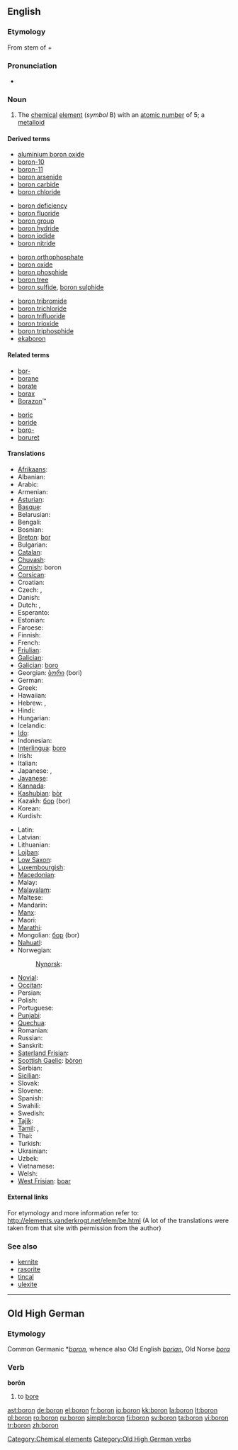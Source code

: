 ==English==
{{elements|B|beryllium|Be|carbon|C}}

===Etymology===
From stem of {{term|borax}} + {{term|-on||ending used to form names of substances}}

===Pronunciation===
* {{hyphenation|bo|ron}}

===Noun===
{{en-noun|-}}
{{wikipedia}}

# The [[chemical]] [[element]] (''symbol'' B) with an [[atomic number]] of 5; a [[metalloid]]

====Derived terms====
{{rel-top4|terms derived from boron}}
* [[aluminium boron oxide]]
* [[boron-10]]
* [[boron-11]]
* [[boron arsenide]]
* [[boron carbide]]
* [[boron chloride]]
{{rel-mid4}}
* [[boron deficiency]]
* [[boron fluoride]]
* [[boron group]]
* [[boron hydride]]
* [[boron iodide]]
* [[boron nitride]]
{{rel-mid4}}
* [[boron orthophosphate]]
* [[boron oxide]]
* [[boron phosphide]]
* [[boron tree]]
* [[boron sulfide]], [[boron sulphide]]
{{rel-mid4}}
* [[boron tribromide]]
* [[boron trichloride]]
* [[boron trifluoride]]
* [[boron trioxide]]
* [[boron triphosphide]]
* [[ekaboron]]
{{rel-bottom}}

====Related terms====
{{top2}}
* [[bor-]]
* [[borane]]
* [[borate]]
* [[borax]]
* [[Borazon]]&trade;
{{mid2}}
* [[boric]]
* [[boride]]
* [[boro-]]
* [[boruret]]
{{bottom}}

====Translations====
{{trans-top|chemical element}}
* [[Afrikaans]]: {{t-|af|boor|xs=Afrikaans}}
* Albanian: {{t+|sq|bor|xs=Albanian}}
* Arabic: {{t-|ar|بورون|m|tr=bórun|sc=Arab}}
* Armenian: {{t-|hy|բոր|tr=bor|sc=Hayeren|xs=Armenian}}
* [[Asturian]]: {{t+|ast|boru|xs=Asturian}}
* [[Basque]]: {{t-|eu|boroa|xs=Basque}}
* Belarusian: {{t-|be|бор|m|tr=bor|sc=Cyrl|xs=Belarusian}}
* Bengali: {{t-|bn|বোরন|sc=Beng|xs=Bengali}}
* Bosnian: {{t-|bs|bor}}
* [[Breton]]: [[bor]]
* Bulgarian: {{t+|bg|бор|m|tr=bor|sc=Cyrl}}
* [[Catalan]]: {{t-|ca|bor|m}}
* [[Chuvash]]: {{tø|cv|бор|sc=Cyrl}}
* [[Cornish]]: boron
* [[Corsican]]: {{t-|co|boru|xs=Corsican}}
* Croatian: {{t-|hr|bor}}
* Czech: {{t+|cs|bor|m}}, {{t+|cs|bór|m}}
* Danish: {{t+|da|bor}}
* Dutch: {{t+|nl|boor|n}}, {{t+|nl|borium|n}}
* Esperanto: {{t-|eo|boro|xs=Esperanto}}
* Estonian: {{t-|et|boor}}
* Faroese: {{t-|fo|bor|xs=Faroese}}
* Finnish: {{t+|fi|boori}}
* French: {{t+|fr|bore|m}}
* [[Friulian]]: {{tø|fur|bôr}}
* [[Galician]]: {{t+|gl|boro|xs=Galician}}
* [[Galician]]: [[boro]]
* Georgian: [[ბორი]] (bori)
* German: {{t+|de|Bor|n}}
* Greek: {{t+|el|βόριο|n|tr=vórion|sc=Grek}}
* Hawaiian: {{tø|haw|boron}}
* Hebrew: {{t-|he|בורון|sc=Hebr}}, {{t-|he|בור|tr=bor|sc=Hebr}}
* Hindi: {{t-|hi|बोरॉन|sc=Deva|xs=Hindi}}
* Hungarian: {{t+|hu|bór}}
* Icelandic: {{t+|is|bór}}
* [[Ido]]: {{t-|io|borono|xs=Ido}}
* Indonesian: {{t-|id|boron|xs=Indonesian}}
* [[Interlingua]]: [[boro]]
* Irish: {{t-|ga|bórón|xs=Irish}}
* Italian: {{t+|it|boro|m}}
* Japanese: {{t+|ja|ホウ素|tr=ほうそ, hōso|sc=Jpan}}, {{t|ja|硼素|sc=Jpan}}
* [[Javanese]]: {{t-|jv|boron|xs=Javanese}}
* [[Kannada]]: {{t-|kn|ಬೊರಾನ|xs=Kannada}}
* [[Kashubian]]: [[bòr]]
* Kazakh: [[бор]] (bor)
* Korean: {{t+|ko|붕소|tr=硼素, bungso|sc=Hang}}
* Kurdish: {{t-|ku|boron}}
{{trans-mid}}
* Latin: {{t+|la|borium}}
* Latvian: {{t-|lv|bors|xs=Latvian}}
* Lithuanian: {{t+|lt|boras|xs=Lithuanian}}
* [[Lojban]]: {{t-|jbo|jicmrboro|xs=Lojban}}
* [[Low Saxon]]: {{t-|nds|bor|xs=Low Saxon}}
* [[Luxembourgish]]: {{t-|lb|Bor|xs=Luxembourgish}}
* [[Macedonian]]: {{t-|mk|бор|tr=bor|sc=Cyrl|xs=Macedonian}}
* Malay: {{t-|ms|boron|xs=Malay}}
* [[Malayalam]]: {{t-|ml|ബോറോണ|xs=Malayalam}}
* Maltese: {{t-|mt|boron|xs=Maltese}}
* Mandarin: {{t-|cmn|硼|tr=péng|sc=Hani|xs=Mandarin}}
* [[Manx]]: {{t-|gv|boron|xs=Manx}}
* Maori: {{t-|mi|pūtiwha|xs=Maori}}
* [[Marathi]]: {{t-|mr|बोरॉन|sc=Deva|xs=Marathi}}
* Mongolian: [[бор]] (bor)
* [[Nahuatl]]: {{t-|nah|xacoiztatl|xs=Nahuatl}}
* Norwegian: {{t+|no|bor}}
*: [[Nynorsk]]: {{t-|nn|grunnstoffet bor|xs=Norwegian Nynorsk}}
* [[Novial]]: {{tø|nov|bore}}
* [[Occitan]]: {{t-|oc|bòr|xs=Occitan}}
* Persian: {{t-|fa|بور|sc=fa-Arab|xs=Persian}}
* Polish: {{t+|pl|bor|m}}
* Portuguese: {{t+|pt|boro|m}}
* [[Punjabi]]: {{t-|pa|ਬਰਾਨ|xs=Punjabi}}
* [[Quechua]]: {{t-|qu|boru|xs=Quechua}}
* Romanian: {{t+|ro|bor|n}}
* Russian: {{t+|ru|бор|m|tr=bor|sc=Cyrl}}
* Sanskrit: {{t-|sa|बोरान|sc=Deva|xs=Sanskrit}}
* [[Saterland Frisian]]: {{tø|stq|bor}}
* [[Scottish Gaelic]]: [[bòron]]
* Serbian: {{t-|sr|бор|tr=bor|sc=Cyrl}}
* [[Sicilian]]: {{t+|scn|boru|xs=Sicilian}}
* Slovak: {{t-|sk|bór}}
* Slovene: {{t+|sl|bor}}
* Spanish: {{t+|es|boro|m}}
* Swahili: {{t-|sw|boroni|xs=Swahili}}
* Swedish: {{t+|sv|bor|n}}
* [[Tajik]]: {{t-|tg|бор|sc=Cyrl|xs=Tajik}}
* [[Tamil]]: {{t-|ta|போரான|xs=Tamil}}, {{t|ta|கார்மம்|tr=kaar-mam|xs=Tamil}}
* Thai: {{t-|th|โบรอน|tr=bōron|sc=Thai|xs=Thai}}
* Turkish: {{t+|tr|bor}}
* Ukrainian: {{t+|uk|бор|sc=Cyrl|xs=Ukrainian}}
* Uzbek: {{t-|uz|bor|sc=Cyrl|xs=Uzbek}}
* Vietnamese: {{t+|vi|bo|xs=Vietnamese}}
* Welsh: {{t-|cy|boron|xs=Welsh}}
* [[West Frisian]]: [[boar]]
{{trans-bottom}}

====External links====
For etymology and more information refer to:
http://elements.vanderkrogt.net/elem/be.html
(A lot of the translations were taken from that site with permission from the author)

===See also===
* [[kernite]]
* [[rasorite]]
* [[tincal]]
* [[ulexite]]

[[Category:Chemical elements]]

----

==Old High German==

===Etymology===
Common Germanic *''[[boron]]'', whence also Old English ''[[borian]]'', Old Norse ''[[bora]]''

===Verb===
'''borōn'''

# to [[bore]]

[[Category:Old High German verbs]]

[[ast:boron]]
[[de:boron]]
[[el:boron]]
[[fr:boron]]
[[io:boron]]
[[kk:boron]]
[[la:boron]]
[[lt:boron]]
[[pl:boron]]
[[ro:boron]]
[[ru:boron]]
[[simple:boron]]
[[fi:boron]]
[[sv:boron]]
[[ta:boron]]
[[vi:boron]]
[[tr:boron]]
[[zh:boron]]